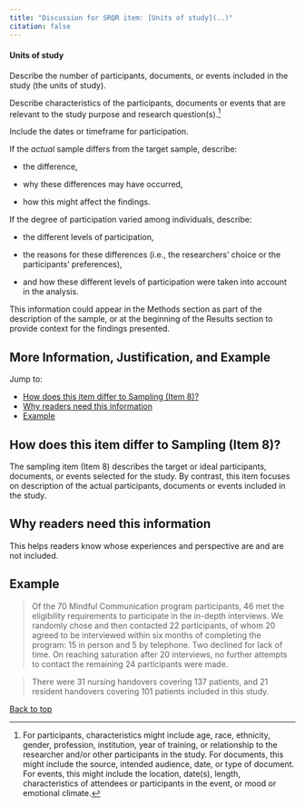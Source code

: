 ```yaml
---
title: "Discussion for SRQR item: [Units of study](..)"
citation: false
---
```

::: {.grid id="units-of-study"}
::: {.g-col-9}
#### Units of study
:::
::: {.g-col-3}
:::
:::

Describe the number of participants, documents, or events included in the study (the units of study).

Describe characteristics of the participants, documents or events that are relevant to the study purpose and research question(s).^[For participants, characteristics might include age, race, ethnicity, gender, profession, institution, year of training, or relationship to the researcher and/or other participants in the study. For documents, this might include the source, intended audience, date, or type of document. For events, this might include the location, date(s), length, characteristics of attendees or participants in the event, or mood or emotional climate.]

Include the dates or timeframe for participation.

If the _actual_ sample differs from the target sample, describe:

* the difference,

* why these differences may have occurred,

* how this might affect the findings.

If the degree of participation varied among individuals, describe:

* the different levels of participation,

* the reasons for these differences (i.e., the researchers’ choice or the participants’ preferences),

* and how these different levels of participation were taken into account in the analysis.

This information could appear in the Methods section as part of the description of the sample, or at the beginning of the Results section to provide context for the findings presented.

::: {#units-of-study-collapsible .callout-note appearance="minimal" collapse=true}

## More Information, Justification, and Example

Jump to:

* [How does this item differ to Sampling (Item 8)?](#sec-units-of-study-2)
* [Why readers need this information](#sec-units-of-study-3)
* [Example](#sec-units-of-study-4)


## How does this item differ to Sampling (Item 8)?{#sec-units-of-study-2}

The sampling item (Item 8) describes the target or ideal participants, documents, or events selected for the study. By contrast, this item focuses on description of the actual participants, documents or events included in the study.

## Why readers need this information{#sec-units-of-study-3}

This helps readers know whose experiences and perspective are and are not included.

<!-- #TODO: ## Why this information is important -->

## Example{#sec-units-of-study-4}

> Of the 70 Mindful Communication program participants, 46 met the eligibility requirements to participate in the in-depth interviews. We randomly chose and then contacted 22 participants, of whom 20 agreed to be interviewed within six months of completing the program: 15 in person and 5 by telephone. Two declined for lack of time. On reaching saturation after 20 interviews, no further attempts to contact the remaining 24 participants were made.

>

> There were 31 nursing handovers covering 137 patients, and 21 resident handovers covering 101 patients included in this study.

[Back to top](#units-of-study)
:::

<script src="https://giscus.app/client.js"
data-repo="jamesrharwood/srqr"
data-repo-id="R_kgDOIaTtVw"
data-category="Announcements"
data-category-id="DIC_kwDOIaTtV84CSe8S"
data-mapping="specific"
data-term="Units of study"
data-strict="0"
data-reactions-enabled="1"
data-emit-metadata="0"
data-theme="preferred_color_scheme"
data-theme="light"
data-lang="en"
crossorigin="anonymous"
async>
</script>

